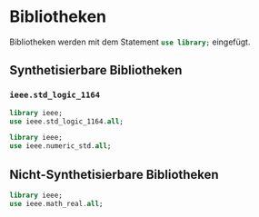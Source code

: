 # Bibliotheken

Bibliotheken werden mit dem Statement `use library;`{.vhdl} eingefügt.

## Synthetisierbare Bibliotheken

### `ieee.std_logic_1164`

```.vhdl
library ieee;
use ieee.std_logic_1164.all;
```


```.vhdl
library ieee;
use ieee.numeric_std.all;
```

## Nicht-Synthetisierbare Bibliotheken



```.vhdl
library ieee;
use ieee.math_real.all;
```